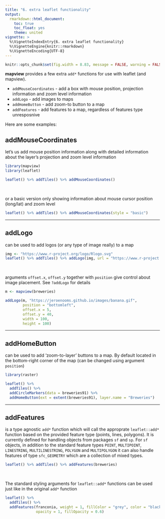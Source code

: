 ```yaml
---
title: "6. extra leaflet functionality"
output:
  rmarkdown::html_document:
    toc: true
    toc_float: yes
    theme: united
vignette: >
  %\VignetteIndexEntry{6. extra leaflet functionality}
  %\VignetteEngine{knitr::rmarkdown}
  %\VignetteEncoding{UTF-8}
---
```


```r
knitr::opts_chunk$set(fig.width = 8.83, message = FALSE, warning = FALSE)
```

**mapview** provides a few extra `add*` functions for use with leaflet (and mapview).

- `addMouseCoordinates` - add a box with mouse position, projection information and zoom level information
- `addLogo` - add images to maps
- `addHomeButton` - add zoom-to button to a map
- `addFeatures` - add features to a map, regardless of features type unresposnive

Here are some examples:

## addMouseCoordinates

let's us add mouse position information along with detailed information about the layer's projection and zoom level information

```r
library(mapview)
library(leaflet)

leaflet() %>% addTiles() %>% addMouseCoordinates()
```

<br>

or a basic version only showing information about mouse cursor position (long/lat) and zoom level

```r
leaflet() %>% addTiles() %>% addMouseCoordinates(style = "basic")
```

------

## addLogo

can be used to add logos (or any type of image really) to a map

```r
img <- "https://www.r-project.org/logo/Rlogo.svg"
leaflet() %>% addTiles() %>% addLogo(img, url = "https://www.r-project.org/logo/")
```

<br>

arguments `offset.x`, `offset.y` together with `position` give control about image placement. See `?addLogo` for details

```r
m <- mapview(breweries)

addLogo(m, "https://jeroenooms.github.io/images/banana.gif",
        position = "bottomleft",
        offset.x = 5,
        offset.y = 40,
        width = 100,
        height = 100)
```

------

## addHomeButton

can be used to add 'zoom-to-layer' buttons to a map. By default located in the bottom-right corner of the map (can be changed using argument `position`)

```r
library(raster)

leaflet() %>% 
  addTiles() %>% 
  addCircleMarkers(data = breweries91) %>% 
  addHomeButton(ext = extent(breweries91), layer.name = "Breweries")
```

------

## addFeatures

is a type agnostic `add*` function which will call the approprate `leaflet::add*` function based on the provided feature type (points, lines, polygons). It is currently defined for handling objects from packages `sf` and `sp`. For `sf` objects, in addition to the standard feature types `POINT`, `MULTIPOINT`, `LINESTRING`, `MULTILINESTRING`, `POLYGON` and `MULTIPOLYGON` it can also handle features of type `sfc_GEOMETRY` which are a collection of mixed types.

```r
leaflet() %>% addTiles() %>% addFeatures(breweries)
```

<br>

The standard styling arguments for `leaflet::add*` functions can be used just like in the original `add*` function

```r
leaflet() %>% 
  addTiles() %>% 
  addFeatures(franconia, weight = 1, fillColor = "grey", color = "black",
              opacity = 1, fillOpacity = 0.6)
```

<br>
